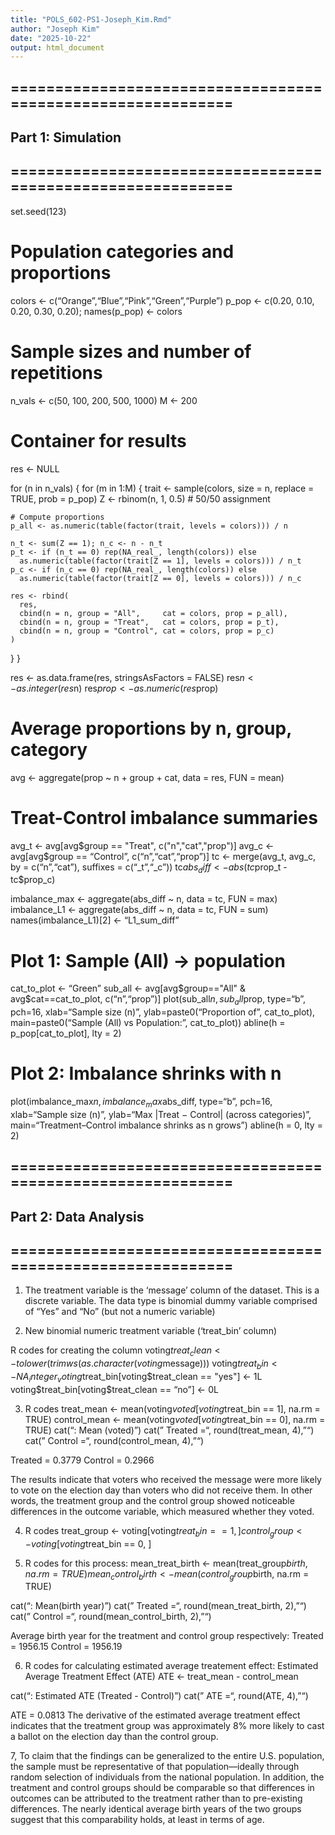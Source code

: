 ---
title: "POLS_602-PS1-Joseph_Kim.Rmd"
author: "Joseph Kim"
date: "2025-10-22"
output: html_document
---
## ============================================================
##  Part 1: Simulation
## ============================================================

set.seed(123)

# Population categories and proportions
colors <- c("Orange","Blue","Pink","Green","Purple")
p_pop  <- c(0.20, 0.10, 0.20, 0.30, 0.20); names(p_pop) <- colors

# Sample sizes and number of repetitions
n_vals <- c(50, 100, 200, 500, 1000)
M <- 200

# Container for results
res <- NULL

for (n in n_vals) {
  for (m in 1:M) {
    trait <- sample(colors, size = n, replace = TRUE, prob = p_pop)
    Z <- rbinom(n, 1, 0.5)  # 50/50 assignment

    # Compute proportions
    p_all <- as.numeric(table(factor(trait, levels = colors))) / n

    n_t <- sum(Z == 1); n_c <- n - n_t
    p_t <- if (n_t == 0) rep(NA_real_, length(colors)) else
      as.numeric(table(factor(trait[Z == 1], levels = colors))) / n_t
    p_c <- if (n_c == 0) rep(NA_real_, length(colors)) else
      as.numeric(table(factor(trait[Z == 0], levels = colors))) / n_c

    res <- rbind(
      res,
      cbind(n = n, group = "All",     cat = colors, prop = p_all),
      cbind(n = n, group = "Treat",   cat = colors, prop = p_t),
      cbind(n = n, group = "Control", cat = colors, prop = p_c)
    )
  }
}

res <- as.data.frame(res, stringsAsFactors = FALSE)
res$n <- as.integer(res$n)
res$prop <- as.numeric(res$prop)

# Average proportions by n, group, category
avg <- aggregate(prop ~ n + group + cat, data = res, FUN = mean)

# Treat-Control imbalance summaries
avg_t <- avg[avg$group == "Treat", c("n","cat","prop")]
avg_c <- avg[avg$group == "Control", c("n","cat","prop")]
tc <- merge(avg_t, avg_c, by = c("n","cat"), suffixes = c("_t","_c"))
tc$abs_diff <- abs(tc$prop_t - tc$prop_c)

imbalance_max <- aggregate(abs_diff ~ n, data = tc, FUN = max)
imbalance_L1  <- aggregate(abs_diff ~ n, data = tc, FUN = sum)
names(imbalance_L1)[2] <- "L1_sum_diff"

# Plot 1: Sample (All) → population
cat_to_plot <- "Green"
sub_all <- avg[avg$group=="All" & avg$cat==cat_to_plot, c("n","prop")]
plot(sub_all$n, sub_all$prop, type="b", pch=16,
     xlab="Sample size (n)", ylab=paste0("Proportion of ", cat_to_plot),
     main=paste0("Sample (All) vs Population: ", cat_to_plot))
abline(h = p_pop[cat_to_plot], lty = 2)

# Plot 2: Imbalance shrinks with n
plot(imbalance_max$n, imbalance_max$abs_diff, type="b", pch=16,
     xlab="Sample size (n)", ylab="Max |Treat − Control| (across categories)",
     main="Treatment–Control imbalance shrinks as n grows")
abline(h = 0, lty = 2)

## ============================================================
##  Part 2: Data Analysis
## ============================================================

1. The treatment variable is the 'message' column of the dataset. This is a discrete variable. The data type is binomial dummy variable comprised of "Yes" and "No" (but not a numeric variable)

2. New binomial numeric treatment variable (‘treat_bin’ column)

R codes for creating the column
voting$treat_clean <- tolower(trimws(as.character(voting$message)))
voting$treat_bin <- NA_integer_
voting$treat_bin[voting$treat_clean == "yes"] <- 1L
voting$treat_bin[voting$treat_clean == "no"]  <- 0L

3.
R codes
treat_mean   <- mean(voting$voted[voting$treat_bin == 1], na.rm = TRUE)
control_mean <- mean(voting$voted[voting$treat_bin == 0], na.rm = TRUE)
cat("\nQ3: Mean (voted)\n")
cat("  Treated  =", round(treat_mean, 4), "\n")
cat("  Control  =", round(control_mean, 4), "\n")

Treated  = 0.3779
Control  = 0.2966

The results indicate that voters who received the message were more likely to vote on the election day than voters who did not receive them. In other words, the treatment group and the control group showed noticeable differences in the outcome variable, which measured whether they voted.

4.
R codes
treat_group   <- voting[voting$treat_bin == 1, ]
control_group <- voting[voting$treat_bin == 0, ]

5.
R codes for this process:
mean_treat_birth   <- mean(treat_group$birth,   na.rm = TRUE)
mean_control_birth <- mean(control_group$birth, na.rm = TRUE)

cat("\nQ5: Mean(birth year)\n")
cat("  Treated  =", round(mean_treat_birth,   2), "\n")
cat("  Control  =", round(mean_control_birth, 2), "\n")

Average birth year for the treatment and control group respectively:
Treated  = 1956.15
Control  = 1956.19


6.
R codes for calculating estimated average treatement effect:
Estimated Average Treatment Effect (ATE)
ATE <- treat_mean - control_mean

cat("\nQ6: Estimated ATE (Treated - Control)\n")
cat("  ATE =", round(ATE, 4), "\n")

ATE = 0.0813 
The derivative of the estimated average treatment effect indicates that the treatment group was approximately 8% more likely to cast a ballot on the election day than the control group. 

7, To claim that the findings can be generalized to the entire U.S. population, the sample must be representative of that population—ideally through random selection of individuals from the national population.
In addition, the treatment and control groups should be comparable so that differences in outcomes can be attributed to the treatment rather than to pre-existing differences. The nearly identical average birth years of the two groups suggest that this comparability holds, at least in terms of age.

